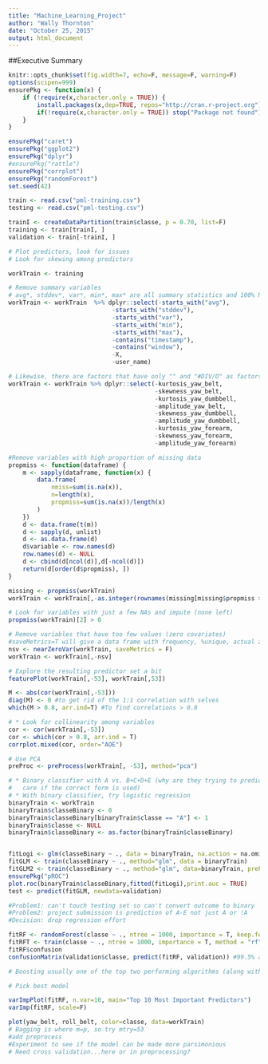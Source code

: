 ```yaml
---
title: "Machine_Learning_Project"
author: "Wally Thornton"
date: "October 25, 2015"
output: html_document
---
```

##Executive Summary
```r
knitr::opts_chunk$set(fig.width=7, echo=F, message=F, warning=F)
options(scipen=999)
ensurePkg <- function(x) {
    if (!require(x,character.only = TRUE)) {
        install.packages(x,dep=TRUE, repos="http://cran.r-project.org")
        if(!require(x,character.only = TRUE)) stop("Package not found")
    }
}

ensurePkg("caret")
ensurePkg("ggplot2")
ensurePkg("dplyr")
#ensurePkg("rattle")
ensurePkg("corrplot")
ensurePkg("randomForest")
set.seed(42)

train <- read.csv("pml-training.csv")
testing <- read.csv("pml-testing.csv")
```

```r
trainI <- createDataPartition(train$classe, p = 0.70, list=F)
training <- train[trainI, ]
validation <- train[-trainI, ]
```

```r
# Plot predictors, look for issues
# Look for skewing among predictors

workTrain <- training

# Remove summary variables
# avg*, stddev*, var*, min*, max* are all summary statistics and 100% NAs in the testing data
workTrain <- workTrain  %>% dplyr::select(-starts_with("avg"), 
                             -starts_with("stddev"),
                             -starts_with("var"), 
                             -starts_with("min"), 
                             -starts_with("max"),
                             -contains("timestamp"),
                             -contains("window"),
                             -X,
                             -user_name)

# Likewise, there are factors that have only "" and "#DIV/O" as factors:
workTrain <- workTrain %>% dplyr::select(-kurtosis_yaw_belt, 
                                         -skewness_yaw_belt, 
                                         -kurtosis_yaw_dumbbell, 
                                         -amplitude_yaw_belt, 
                                         -skewness_yaw_dumbbell, 
                                         -amplitude_yaw_dumbbell, 
                                         -kurtosis_yaw_forearm, 
                                         -skewness_yaw_forearm, 
                                         -amplitude_yaw_forearm)

#Remove variables with high proportion of missing data
propmiss <- function(dataframe) {
    m <- sapply(dataframe, function(x) {
        data.frame(
            nmiss=sum(is.na(x)), 
            n=length(x), 
            propmiss=sum(is.na(x))/length(x)
        )
    })
    d <- data.frame(t(m))
    d <- sapply(d, unlist)
    d <- as.data.frame(d)
    d$variable <- row.names(d)
    row.names(d) <- NULL
    d <- cbind(d[ncol(d)],d[-ncol(d)])
    return(d[order(d$propmiss), ])
}

missing <- propmiss(workTrain)
workTrain <- workTrain[,-as.integer(rownames(missing[missing$propmiss > 0.9,]))]

# Look for variables with just a few NAs and impute (none left)
propmiss(workTrain)[2] > 0

# Remove variables that have too few values (zero covariates)
#saveMetrics=T will give a data frame with frequency, %unique, actual zeroVar and nzv
nsv <- nearZeroVar(workTrain, saveMetrics = F)
workTrain <- workTrain[,-nsv]

# Explore the resulting predictor set a bit
featurePlot(workTrain[,-53], workTrain[,53])

M <- abs(cor(workTrain[,-53]))
diag(M) <- 0 #to get rid of the 1:1 correlation with selves
which(M > 0.8, arr.ind=T) #To find correlations > 0.8

# * Look for collinearity among variables
cor <- cor(workTrain[,-53])
cor <- which(cor > 0.8, arr.ind = T)
corrplot.mixed(cor, order="AOE")

# Use PCA
preProc <- preProcess(workTrain[, -53], method="pca")
```


```r
# * Binary classifier with A vs. B+C+D+E (why are they trying to predict WHICH incorrect form is being used..we only
#   care if the correct form is used)
# * With binary classifier, try logistic regression
binaryTrain <- workTrain
binaryTrain$classeBinary <- 0
binaryTrain$classeBinary[binaryTrain$classe == "A"] <- 1
binaryTrain$classe <- NULL
binaryTrain$classeBinary <- as.factor(binaryTrain$classeBinary)


fitLogi <- glm(classeBinary ~ ., data = binaryTrain, na.action = na.omit, control = list(maxit = 50), family = "binomial")
fitGLM <- train(classeBinary ~ ., method="glm", data = binaryTrain)
fitGLM2 <- train(classeBinary ~ ., method="glm", data=binaryTrain, preProcess = c("center","scale"))
ensurePkg("pROC")
plot.roc(binaryTrain$classeBinary,fitted(fitLogi),print.auc = TRUE)
test <- predict(fitGLM, newdata=validation)

#Problem1: can't touch testing set so can't convert outcome to binary
#Problem2: project submission is prediction of A-E not just A or !A
#Decision: drop regression effort
```

```r
fitRF <- randomForest(classe ~ ., ntree = 1000, importance = T, keep.forest=F, data=workTrain)
fitRFT <- train(classe ~ ., ntree = 1000, importance = T, method = "rf", data = workTrain)
fitRF$confusion
confusionMatrix(validation$classe, predict(fitRF, validation)) #99.5% accuracy
```

```r
# Boosting usually one of the top two performing algorithms (along with RF) in prediction contests
```

```r
# Pick best model
```

```r
varImpPlot(fitRF, n.var=10, main="Top 10 Most Important Predictors")
varImp(fitRF, scale=F)

plot(yaw_belt, roll_belt, color=classe, data=workTrain)
# Bagging is where m=p, so try mtry=53
#add preprocess
#Experiment to see if the model can be made more parsimonious
# Need cross validation...here or in preprocessing?
```

```r
```

```r
```

```r
```

```r
```

```r
```
